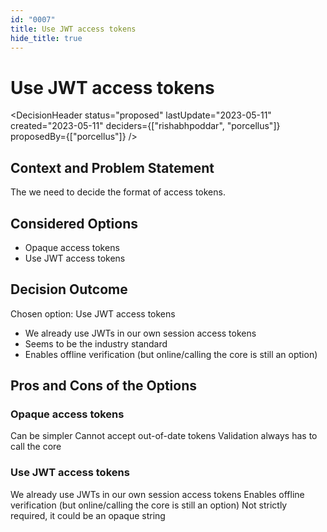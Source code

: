 ```yaml
---
id: "0007"
title: Use JWT access tokens
hide_title: true
---
```



# Use JWT access tokens

<DecisionHeader status="proposed" lastUpdate="2023-05-11" created="2023-05-11" deciders={["rishabhpoddar", "porcellus"]} proposedBy={["porcellus"]} />

## Context and Problem Statement

The we need to decide the format of access tokens.

## Considered Options

* Opaque access tokens
* Use JWT access tokens

## Decision Outcome

Chosen option: Use JWT access tokens

* We already use JWTs in our own session access tokens
* Seems to be the industry standard
* Enables offline verification (but online/calling the core is still an option)

## Pros and Cons of the Options

### Opaque access tokens

<ArgumentPro> Can be simpler </ArgumentPro>
<ArgumentPro> Cannot accept out-of-date tokens </ArgumentPro>
<ArgumentCon> Validation always has to call the core </ArgumentCon>

### Use JWT access tokens

<ArgumentPro> We already use JWTs in our own session access tokens </ArgumentPro>
<ArgumentPro> Enables offline verification (but online/calling the core is still an option) </ArgumentPro>
<ArgumentCon> Not strictly required, it could be an opaque string </ArgumentCon>
